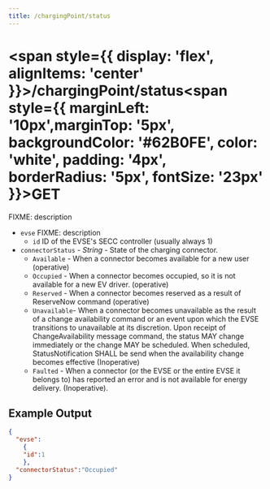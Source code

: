 ```yaml
---
title: /chargingPoint/status
---
```

#
# <span style={{ display: 'flex', alignItems: 'center' }}>/chargingPoint/status<span style={{ marginLeft: '10px',marginTop: '5px', backgroundColor: '#62B0FE', color: 'white', padding: '4px', borderRadius: '5px', fontSize: '23px' }}>GET</span></span>


FIXME: description

- `evse` FIXME: description
  - `id` ID of the EVSE's SECC controller (usually always 1)
- `connectorStatus` - *String* - State of the charging connector.
    - `Available` - When a connector becomes available for a new user (operative)
    - `Occupied` - When a connector becomes occupied, so it is not available for a new EV driver. (operative)
    - `Reserved` - When a connector becomes reserved as a result of ReserveNow command (operative)
    - `Unavailable`- When a connector becomes unavailable as the result of a change availability command or an event upon which the EVSE transitions to unavailable at its discretion. Upon receipt of ChangeAvailability message command, the status MAY change immediately or the change MAY be scheduled. When scheduled, StatusNotification SHALL be send when the availability change becomes effective (Inoperative)
    - `Faulted` - When a connector (or the EVSE or the entire EVSE it belongs to) has reported an error and is not available for energy delivery. (Inoperative).


## Example Output

```json title="pulsatrix/secc/A0123B4567C8/chargingPoint/status"
{
  "evse":
    {
    "id":1
    },
  "connectorStatus":"Occupied"
}
```
